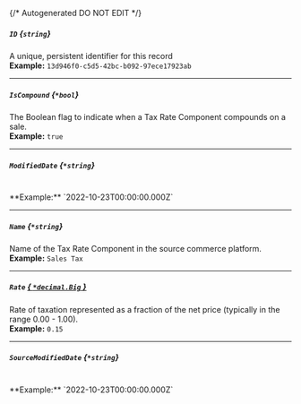 {/* Autogenerated DO NOT EDIT  */}
##### `ID` *{`string`}*
A unique, persistent identifier for this record
<br/>
**Example:** `13d946f0-c5d5-42bc-b092-97ece17923ab`

---
##### `IsCompound` *{`*bool`}*
The Boolean flag to indicate when a Tax Rate Component compounds on a sale.
<br/>
**Example:** `true`

---
##### `ModifiedDate` *{`*string`}*
<br/>
**Example:** `2022-10-23T00:00:00.000Z`

---
##### `Name` *{`*string`}*
Name of the Tax Rate Component in the source commerce platform.
<br/>
**Example:** `Sales Tax`

---
##### `Rate` [*{ `*decimal.Big` }*](https://pkg.go.dev/github.com/ericlagergren/decimal#Big)
Rate of taxation represented as a fraction of the net price (typically in the range 0.00 \- 1.00).
<br/>
**Example:** `0.15`

---
##### `SourceModifiedDate` *{`*string`}*
<br/>
**Example:** `2022-10-23T00:00:00.000Z`

